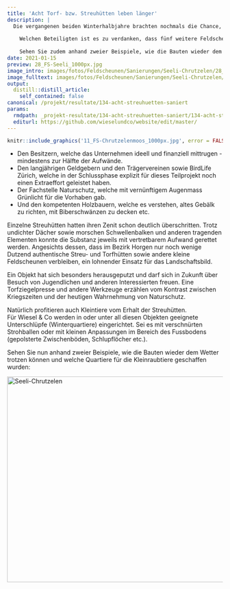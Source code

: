 ```yaml
---
title: 'Acht Torf- bzw. Streuhütten leben länger'
description: |
  Die vergangenen beiden Winterhalbjahre brachten nochmals die Chance, kulturlandschaftlich und ökologisch bedeutende Kleinbauten in Stand zu stellen. 
  
    Welchen Beteiligten ist es zu verdanken, dass fünf weitere Feldscheunen saniert werden können? 
  
    Sehen Sie zudem anhand zweier Beispiele, wie die Bauten wieder dem Wetter trotzen können und welche Quartiere für die Kleinraubtiere geschaffen wurden: 
date: 2021-01-15
preview: 28_FS-Seeli_1000px.jpg
image_intro: images/fotos/Feldscheunen/Sanierungen/Seeli-Chrutzelen/28_FS-Seeli_1000px.jpg
image_fulltext: images/fotos/Feldscheunen/Sanierungen/Seeli-Chrutzelen/11_FS-Chrutzelenmoos_1000px.jpg
output:
  distill::distill_article:
    self_contained: false
canonical: /projekt/resultate/134-acht-streuhuetten-saniert
params:
  rmdpath: _projekt-resultate/134-acht-streuhuetten-saniert/134-acht-streuhuetten-saniert.Rmd
  editurl: https://github.com/wieselundco/website/edit/master/
---
```



```r
knitr::include_graphics('11_FS-Chrutzelenmoos_1000px.jpg', error = FALSE) #images/fotos/Feldscheunen/Sanierungen/Seeli-Chrutzelen/11_FS-Chrutzelenmoos_1000px.jpg
```

-   Den Besitzern, welche das Unternehmen ideell und finanziell
    mittrugen - mindestens zur Hälfte der Aufwände.
-   Den langjährigen Geldgebern und den Trägervereinen sowie BirdLife
    Zürich, welche in der Schlussphase explizit für dieses Teilprojekt
    noch einen Extraeffort geleistet haben. 
-   Der Fachstelle Naturschutz, welche mit vernünftigem Augenmass
    Grünlicht für die Vorhaben gab. 
-   Und den kompetenten Holzbauern, welche es verstehen, altes Gebälk zu
    richten, mit Biberschwänzen zu decken etc.

Einzelne Streuhütten hatten ihren Zenit schon deutlich überschritten.
Trotz undichter Dächer sowie morschen Schwellenbalken und anderen
tragenden Elementen konnte die Substanz jeweils mit vertretbarem Aufwand
gerettet werden. Angesichts dessen, dass im Bezirk Horgen nur noch
wenige Dutzend authentische Streu- und Torfhütten sowie andere kleine
Feldscheunen verbleiben, ein lohnender Einsatz für das Landschaftsbild. 

Ein Objekt hat sich besonders herausgeputzt und darf sich in Zukunft
über Besuch von Jugendlichen und anderen Interessierten freuen. Eine
Torfziegelpresse und andere Werkzeuge erzählen vom Kontrast zwischen
Kriegszeiten und der heutigen Wahrnehmung von Naturschutz.  

Natürlich profitieren auch Kleintiere vom Erhalt der Streuhütten.  
Für Wiesel & Co werden in oder unter all diesen Objekten geeignete
Unterschlüpfe (Winterquartiere) eingerichtet. Sei es
mit verschnürten Strohballen oder mit kleinen Anpassungen im Bereich des
Fussbodens (gepolsterte Zwischenböden, Schlupflöcher etc.).

Sehen Sie nun anhand zweier Beispiele, wie die Bauten wieder dem Wetter trotzen können und welche Quartiere für die Kleinraubtiere geschaffen
wurden: 

<!-- {gallery}fotos/Feldscheunen/Sanierungen/Seeli-Chrutzelen{/gallery} -->

<a data-flickr-embed="true" href="https://www.flickr.com/photos/193617721@N08/albums/72157719598724693" title="Seeli-Chrutzelen"><img src="https://live.staticflickr.com/65535/51340443746_90b1625a5e.jpg" width="640" height="480" alt="Seeli-Chrutzelen"></a><script async src="//embedr.flickr.com/assets/client-code.js" charset="utf-8"></script>


```r



```

<!--http://wieselundco.ch/projekt/resultate/134-acht-streuhuetten-saniert-->
